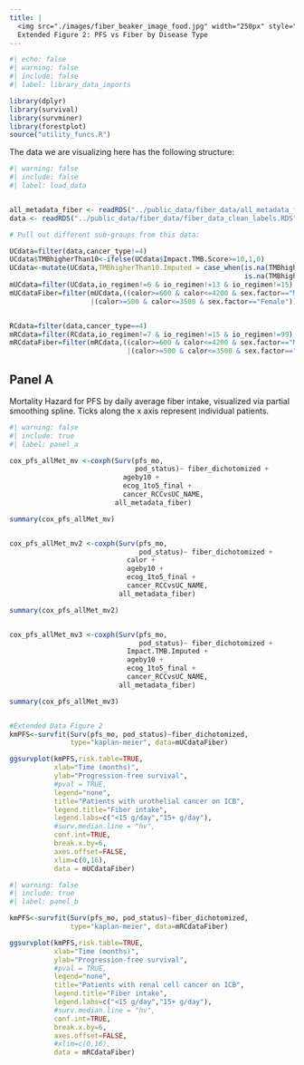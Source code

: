 ```yaml
--- 
title: |
  <img src="./images/fiber_beaker_image_food.jpg" width="250px" style="margin-left:5%; margin-right:5%"/>
  Extended Figure 2: PFS vs Fiber by Disease Type
---
```




```r
#| echo: false
#| warning: false
#| include: false
#| label: library_data_imports

library(dplyr)
library(survival)
library(survminer)
library(forestplot)
source("utility_funcs.R")
```

The data we are visualizing here has the following structure:


```r
#| warning: false
#| include: false
#| label: load_data


all_metadata_fiber <- readRDS("../public_data/fiber_data/all_metadata_fiber.RDS")
data <- readRDS("../public_data/fiber_data/fiber_data_clean_labels.RDS")

# Pull out different sub-groups from this data:

UCdata=filter(data,cancer_type!=4)
UCdata$TMBhigherThan10<-ifelse(UCdata$Impact.TMB.Score>=10,1,0)
UCdata<-mutate(UCdata,TMBhigherThan10.Imputed = case_when(is.na(TMBhigherThan10)==FALSE~TMBhigherThan10,
                                                          is.na(TMBhigherThan10)==TRUE~0))
mUCdata=filter(UCdata,io_regimen!=6 & io_regimen!=13 & io_regimen!=15)
mUCdataFiber=filter(mUCdata,((calor>=600 & calor<=4200 & sex.factor=="Male") 
                    |(calor>=500 & calor<=3500 & sex.factor=="Female"))&(nblank<=70))


RCdata=filter(data,cancer_type==4)
mRCdata=filter(RCdata,io_regimen!=7 & io_regimen!=15 & io_regimen!=99)
mRCdataFiber=filter(mRCdata,((calor>=600 & calor<=4200 & sex.factor=="Male") 
                             |(calor>=500 & calor<=3500 & sex.factor=="Female"))&(nblank<=70))
```

## Panel A

Mortality Hazard for PFS by daily average fiber intake, visualized via partial smoothing spline.  Ticks along the x axis represent individual patients. 

```r
#| warning: false
#| include: true
#| label: panel_a

cox_pfs_allMet_mv <-coxph(Surv(pfs_mo,
                               pod_status)~ fiber_dichotomized + 
                            ageby10 + 
                            ecog_1to5_final +
                            cancer_RCCvsUC_NAME,
                          all_metadata_fiber)

summary(cox_pfs_allMet_mv)


cox_pfs_allMet_mv2 <-coxph(Surv(pfs_mo,
                                pod_status)~ fiber_dichotomized + 
                             calor +
                             ageby10 + 
                             ecog_1to5_final +
                             cancer_RCCvsUC_NAME,
                           all_metadata_fiber)

summary(cox_pfs_allMet_mv2)


cox_pfs_allMet_mv3 <-coxph(Surv(pfs_mo,
                                pod_status)~ fiber_dichotomized + 
                             Impact.TMB.Imputed +
                             ageby10 + 
                             ecog_1to5_final +
                             cancer_RCCvsUC_NAME,
                           all_metadata_fiber)

summary(cox_pfs_allMet_mv3)


#Extended Data Figure 2
kmPFS<-survfit(Surv(pfs_mo, pod_status)~fiber_dichotomized,
               type="kaplan-meier", data=mUCdataFiber)

ggsurvplot(kmPFS,risk.table=TRUE,
           xlab="Time (months)", 
           ylab="Progression-free survival",
           #pval = TRUE,
           legend="none",
           title="Patients with urothelial cancer on ICB",
           legend.title="Fiber intake",
           legend.labs=c("<15 g/day","15+ g/day"),
           #surv.median.line = "hv",
           conf.int=TRUE,
           break.x.by=6,
           axes.offset=FALSE,
           xlim=c(0,16),
           data = mUCdataFiber)

```
```r
#| warning: false
#| include: true
#| label: panel_b

kmPFS<-survfit(Surv(pfs_mo, pod_status)~fiber_dichotomized,
               type="kaplan-meier", data=mRCdataFiber)

ggsurvplot(kmPFS,risk.table=TRUE,
           xlab="Time (months)", 
           ylab="Progression-free survival",
           #pval = TRUE,
           legend="none",
           title="Patients with renal cell cancer on ICB",
           legend.title="Fiber intake",
           legend.labs=c("<15 g/day","15+ g/day"),
           #surv.median.line = "hv",
           conf.int=TRUE,
           break.x.by=6,
           axes.offset=FALSE,
           #xlim=c(0,16),
           data = mRCdataFiber)
```